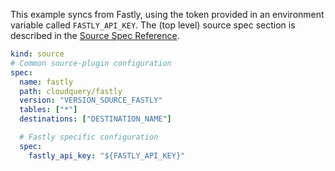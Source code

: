 This example syncs from Fastly, using the token provided in an environment variable called `FASTLY_API_KEY`. The (top level) source spec section is described in the [Source Spec Reference](/docs/reference/source-spec).

```yaml copy
kind: source
# Common source-plugin configuration
spec:
  name: fastly
  path: cloudquery/fastly
  version: "VERSION_SOURCE_FASTLY"
  tables: ["*"]
  destinations: ["DESTINATION_NAME"]

  # Fastly specific configuration
  spec:
    fastly_api_key: "${FASTLY_API_KEY}"
```
